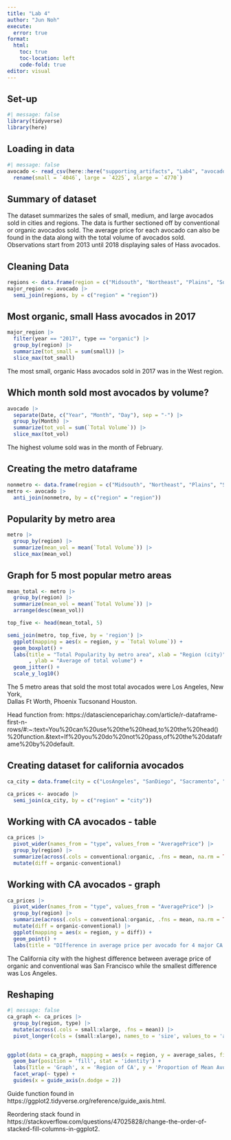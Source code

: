 ```yaml
---
title: "Lab 4"
author: "Jun Noh"
execute: 
  error: true
format: 
  html:
    toc: true
    toc-location: left
    code-fold: true
editor: visual
---
```


## Set-up

```r
#| message: false
library(tidyverse)
library(here)

```

## Loading in data

```r
#| message: false
avocado <- read_csv(here::here("supporting_artifacts", "Lab4", "avocado.csv")) |> 
  rename(small = `4046`, large = `4225`, xlarge = `4770`)
```

## Summary of dataset

The dataset summarizes the sales of small, medium, and large avocados sold in cities and regions. The data is further sectioned off by conventional or organic avocados sold. The average price for each avocado can also be found in the data along with the total volume of avocados sold. Observations start from 2013 until 2018 displaying sales of Hass avocados.

## Cleaning Data

```r
regions <- data.frame(region = c("Midsouth", "Northeast", "Plains", "SouthCentral", "Southeast","West", "GreatLakes"))
major_region <- avocado |> 
  semi_join(regions, by = c("region" = "region"))
```

## Most organic, small Hass avocados in 2017

```r
major_region |> 
  filter(year == "2017", type == "organic") |> 
  group_by(region) |> 
  summarize(tot_small = sum(small)) |> 
  slice_max(tot_small)
```

The most small, organic Hass avocados sold in 2017 was in the West region.

## Which month sold most avocados by volume?

```r
avocado |> 
  separate(Date, c("Year", "Month", "Day"), sep = "-") |> 
  group_by(Month) |> 
  summarize(tot_vol = sum(`Total Volume`)) |> 
  slice_max(tot_vol)
```

The highest volume sold was in the month of February.

## Creating the metro dataframe

```r
nonmetro <- data.frame(region = c("Midsouth", "Northeast", "Plains", "SouthCentral", "Southeast","West", "California", "TotalUS", "GreatLakes", "NorthernNewEngland", "WestTexNewMexico"))
metro <- avocado |> 
  anti_join(nonmetro, by = c("region" = "region"))
```

## Popularity by metro area

```r
metro |> 
  group_by(region) |> 
  summarize(mean_vol = mean(`Total Volume`)) |> 
  slice_max(mean_vol)
```

## Graph for 5 most popular metro areas

```r
mean_total <- metro |> 
  group_by(region) |> 
  summarize(mean_vol = mean(`Total Volume`)) |> 
  arrange(desc(mean_vol))

top_five <- head(mean_total, 5)

semi_join(metro, top_five, by = 'region') |> 
  ggplot(mapping = aes(x = region, y = `Total Volume`)) +
  geom_boxplot() + 
  labs(title = "Total Popularity by metro area", xlab = "Region (city)"
       , ylab = "Average of total volume") +
  geom_jitter() + 
  scale_y_log10()  

```

The 5 metro areas that sold the most total avocados were Los Angeles, New York,\
Dallas Ft Worth, Phoenix Tucsonand Houston.

Head function from: https://datascienceparichay.com/article/r-dataframe-first-n-rows/#:\~:text=You%20can%20use%20the%20head,to%20the%20head()%20function.&text=If%20you%20do%20not%20pass,of%20the%20dataframe%20by%20default.

## Creating dataset for california avocados

```r
ca_city = data.frame(city = c("LosAngeles", "SanDiego", "Sacramento", "SanFrancisco")) 

ca_prices <- avocado |> 
  semi_join(ca_city, by = c("region" = "city")) 
```

## Working with CA avocados - table

```r
ca_prices |> 
  pivot_wider(names_from = "type", values_from = "AveragePrice") |> 
  group_by(region) |> 
  summarize(across(.cols = conventional:organic, .fns = mean, na.rm = TRUE)) |> 
  mutate(diff = organic-conventional)
```

## Working with CA avocados - graph

```r
ca_prices |> 
  pivot_wider(names_from = "type", values_from = "AveragePrice") |> 
  group_by(region) |> 
  summarize(across(.cols = conventional:organic, .fns = mean, na.rm = TRUE)) |> 
  mutate(diff = organic-conventional) |> 
  ggplot(mapping = aes(x = region, y = diff)) +
  geom_point() +
  labs(title = "DIfference in average price per avocado for 4 major CA cities", x = "Cities in California", y = "Difference in average price per avocado")
```

The California city with the highest difference between average price of organic and conventional was San Francisco while the smallest difference was Los Angeles.

## Reshaping

```r
#| message: false
ca_graph <- ca_prices |> 
  group_by(region, type) |> 
  mutate(across(.cols = small:xlarge, .fns = mean)) |> 
  pivot_longer(cols = (small:xlarge), names_to = 'size', values_to = 'average_sales') 
  
```

```r
ggplot(data = ca_graph, mapping = aes(x = region, y = average_sales, fill = factor(size, levels = c("small", "large", "xlarge")))) +
  geom_bar(position = 'fill', stat = 'identity') + 
  labs(Title = 'Graph', x = 'Region of CA', y = 'Proportion of Mean Avocados Sold', fill = "Avocado Size") +
  facet_wrap(~ type) +
  guides(x = guide_axis(n.dodge = 2)) 
```

Guide function found in https://ggplot2.tidyverse.org/reference/guide_axis.html.

Reordering stack found in https://stackoverflow.com/questions/47025828/change-the-order-of-stacked-fill-columns-in-ggplot2.
